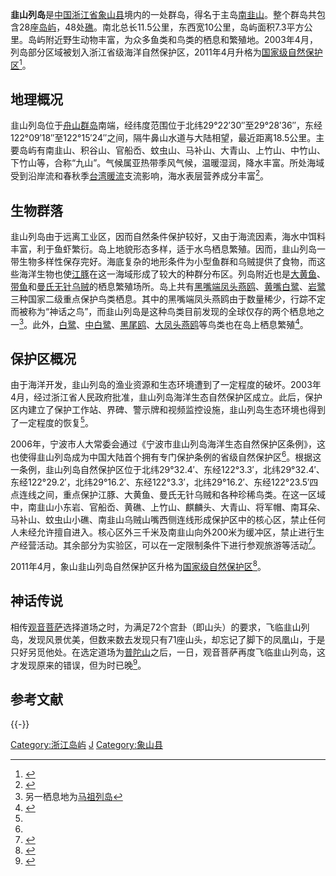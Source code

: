 {{DEFAULTSORT:J韭}}
{{Infobox islands
| name             = 韭山列岛
| image name       = Jiushan Islands Map.svg
| image caption    = 韭山列岛简图
| locator map      = <center>{{Location map|China|lat=29|long=122|position=top|float=none|label=韭山列岛}}</center>
| map_custom       = yes
| location         = [[东海|东海]]
| coordinates      = {{coord|29|26|N|122|12|E|display=inline}}
| archipelago      = [[舟山群岛|舟山群岛]]
| total islands    = 28座岛屿，48处礁
| major islands    = [[南韭山|南韭山]]
| area_km2         = 7.3
| length_km        = 11.5
| width_km         = 10
| coastline_km     =
| highest mount    = 
| elevation_m      = 155
| country          = {{CHN}}
| country admin divisions title     = 省级区划
| country admin divisions           = [[浙江省|浙江省]]
| country admin divisions title 1   = 副省级城市
| country admin divisions 1         = [[宁波市|宁波市]]
| country admin divisions title 2   = 县级区划
| country admin divisions 2         = [[象山县|象山县]]
}}
{{coor icon|29|26|0|N|122|12|0|E|50000}}
'''韭山列岛'''是[[中国|中国]][[浙江省|浙江省]][[象山县|象山县]]境内的一处群岛，得名于主岛[[南韭山|南韭山]]。整个群岛共包含28座[[岛屿|岛屿]]，48处[[礁|礁]]。南北总长11.5公里，东西宽10公里，岛屿面积7.3平方公里。岛屿附近野生动物丰富，为众多鱼类和鸟类的栖息和繁殖地。2003年4月，列岛部分区域被划入浙江省级海洋自然保护区，2011年4月升格为[[中国国家级自然保护区|国家级自然保护区]]<ref>{{Cite web|title=探访韭山列岛：过去的家园，现在的保护区|url=https://zj.zjol.com.cn/news/623350.html|accessdate=2019-07-03|author=王晨辉|date=2017-05-09|format=|publisher=浙江日报|language=|archive-date=2019-09-02|archive-url=https://web.archive.org/web/20190902074821/https://zj.zjol.com.cn/news/623350.html|dead-url=no}}</ref>。

== 地理概况 ==
韭山列岛位于[[舟山群岛|舟山群岛]]南端，经纬度范围位于北纬29°22′30″至29°28′36″，东经122°09′18″至122°15′24″之间，隔牛鼻山水道与大陆相望，最近距离18.5公里。主要岛屿有南韭山、积谷山、官船岙、蚊虫山、马补山、大青山、上竹山、中竹山、下竹山等，合称“九山”。气候属亚热带季风气候，温暖湿润，降水丰富。所处海域受到沿岸流和春秋季[[台湾暖流|台湾暖流]]支流影响，海水表层营养成分丰富<ref>{{Cite book|title=象山县海域地名简志|last=|first=|publisher=象山县地名办公室|year=1987|isbn=|location=|pages=1-2|url=http://202.107.212.151:888/opac/book/254459|access-date=2019-07-03|archive-date=2019-07-03|archive-url=https://web.archive.org/web/20190703144146/http://202.107.212.151:888/opac/book/254459|dead-url=no}}</ref>。

== 生物群落 ==
韭山列岛由于远离工业区，因而自然条件保护较好，又由于海流因素，海水中饵料丰富，利于鱼虾繁衍。岛上地貌形态多样，适于水鸟栖息繁殖。因而，韭山列岛一带生物多样性保存完好。海底复杂的地形条件为小型鱼群和乌贼提供了食物，而这些海洋生物也使[[江豚|江豚]]在这一海域形成了较大的种群分布区。列岛附近也是[[大黄鱼|大黄鱼]]、[[带鱼|带鱼]]和[[曼氏无针乌贼|曼氏无针乌贼]]的栖息繁殖场所。岛上共有[[黑嘴端凤头燕鸥|黑嘴端凤头燕鸥]]、[[黄嘴白鹭|黄嘴白鹭]]、[[岩鹭|岩鹭]]三种国家二级重点保护鸟类栖息。其中的黑嘴端凤头燕鸥由于数量稀少，行踪不定而被称为“神话之鸟”，而韭山列岛是这种鸟类目前发现的全球仅存的两个栖息地之一<ref>另一栖息地为[[马祖列岛|马祖列岛]]</ref>。此外，[[白鹭|白鹭]]、[[中白鹭|中白鹭]]、[[黑尾鸥|黑尾鸥]]、[[大凤头燕鸥|大凤头燕鸥]]等鸟类也在岛上栖息繁殖<ref name=":0">{{cite web|title=韭山列岛成为国家级海洋生态自然保护区|url=http://news.cnnb.com.cn/system/2011/04/23/006912363.shtml|accessdate=2011-04-23|author=王量迪|date=2011-04-23|publisher=宁波日报|archive-date=2016-03-06|archive-url=https://web.archive.org/web/20160306093241/http://news.cnnb.com.cn/system/2011/04/23/006912363.shtml|dead-url=no}}</ref>。

== 保护区概况 ==
{{wikisource|宁波市韭山列岛海洋生态自然保护区条例}}
由于海洋开发，韭山列岛的渔业资源和生态环境遭到了一定程度的破坏。2003年4月，经过浙江省人民政府批准，韭山列岛海洋生态自然保护区成立。此后，保护区内建立了保护工作站、界碑、警示牌和视频监控设施，韭山列岛生态环境也得到了一定程度的恢复<ref name=":0" />。

2006年，宁波市人大常委会通过《宁波市韭山列岛海洋生态自然保护区条例》，这也使得韭山列岛成为中国大陆首个拥有专门保护条例的省级自然保护区<ref name=":0" />。根据这一条例，韭山列岛自然保护区位于北纬29°32.4′、东经122°3.3′，北纬29°32.4′、东经122°29.2′，北纬29°16.2′、东经122°3.3′，北纬29°16.2′、东经122°23.5′四点连线之间，重点保护江豚、大黄鱼、曼氏无针乌贼和各种珍稀鸟类。在这一区域中，南韭山小东岩、官船岙、黄礁、上竹山、麒麟头、大青山、将军帽、南耳朵、马补山、蚊虫山小礁、南韭山乌贼山嘴西侧连线形成保护区中的核心区，禁止任何人未经允许擅自进入。核心区外三千米及南韭山向外200米为缓冲区，禁止进行生产经营活动。其余部分为实验区，可以在一定限制条件下进行参观旅游等活动<ref>{{cite web|title=宁波市韭山列岛海洋生态自然保护区条例|url=http://www.nbrd.gov.cn/art/2018/1/9/art_3241_1795855.html|accessdate=2019-07-03|author=|date=2018-01-09|format=|publisher=宁波市人民代表大会常务委员会|language=|archive-date=2019-07-03|archive-url=https://web.archive.org/web/20190703145017/http://www.nbrd.gov.cn/art/2018/1/9/art_3241_1795855.html|dead-url=no}}</ref>。

2011年4月，象山韭山列岛自然保护区升格为[[中国国家级自然保护区|国家级自然保护区]]<ref name="national">{{cite web|title=国务院办公厅关于发布河北驼梁等16处新建国家级自然保护区名单的通知|url=http://www.gov.cn/zwgk/2011-04/21/content_1849800.htm|accessdate=2011-04-22|date=2011年4月16日|publisher=中华人民共和国国务院办公厅|archive-date=2014-04-24|archive-url=https://web.archive.org/web/20140424160118/http://www.gov.cn/zwgk/2011-04/21/content_1849800.htm|dead-url=no}}</ref>。

== 神话传说 ==
相传[[观音菩萨|观音菩萨]]选择道场之时，为满足72个宫卦（即山头）的要求，飞临韭山列岛，发现风景优美，但数来数去发现只有71座山头，却忘记了脚下的凤凰山，于是只好另觅他处。在选定道场为[[普陀山|普陀山]]之后，一日，观音菩萨再度飞临韭山列岛，这才发现原来的错误，但为时已晚<ref>{{cite web|title=传奇之岛南韭山|url=http://xs.cnnb.com.cn/system/2014/05/12/010956213.shtml|accessdate=2019-07-03|author=吴伟峰|date=2014-05-12|format=|publisher=中国象山港|language=|archive-date=2019-07-03|archive-url=https://web.archive.org/web/20190703145421/http://xs.cnnb.com.cn/system/2014/05/12/010956213.shtml|dead-url=no}}</ref>。

== 参考文献 ==
{{Reflist|2}}

{{-}}
{{中华人民共和国国家级自然保护区}}

[[Category:浙江岛屿|Category:浙江岛屿]]
[[Category:宁波岛屿|J]]
[[Category:象山县|Category:象山县]]